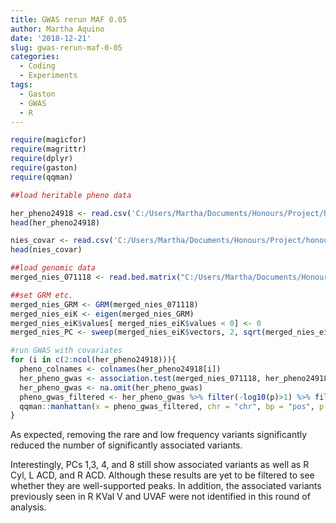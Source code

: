 ```yaml
---
title: GWAS rerun MAF 0.05
author: Martha Aquino
date: '2018-12-21'
slug: gwas-rerun-maf-0-05
categories:
  - Coding
  - Experiments
tags:
  - Gaston
  - GWAS
  - R
---
```


```r
require(magicfor)
require(magrittr)
require(dplyr)
require(gaston)
require(qqman)
```


```r
##load heritable pheno data

her_pheno24918 <- read.csv('C:/Users/Martha/Documents/Honours/Project/honours.project/Data/nies_heritable_pheno240918.csv')
head(her_pheno24918)

nies_covar <- read.csv('C:/Users/Martha/Documents/Honours/Project/honours.project/Data/nies_covar.csv')
head(nies_covar)
```


```r
##load genomic data
merged_nies_071118 <- read.bed.matrix("C:/Users/Martha/Documents/Honours/Project/honours.project/Data/merged_nies/merged_nies_geno071118.bed")

```


```r
##set GRM etc.
merged_nies_GRM <- GRM(merged_nies_071118)
merged_nies_eiK <- eigen(merged_nies_GRM)
merged_nies_eiK$values[ merged_nies_eiK$values < 0] <- 0
merged_nies_PC <- sweep(merged_nies_eiK$vectors, 2, sqrt(merged_nies_eiK$values), "*") #PCs = 2
```

```r
#run GWAS with covariates
for (i in c(2:ncol(her_pheno24918))){
  pheno_colnames <- colnames(her_pheno24918[i])
  her_pheno_gwas <- association.test(merged_nies_071118, her_pheno24918[,i], X = nies_covar, method = "lmm", test = "lrt", K = merged_nies_GRM, eigenK = merged_nies_eiK, p =2)
  her_pheno_gwas <- na.omit(her_pheno_gwas)
  pheno_gwas_filtered <- her_pheno_gwas %>% filter(-log10(p)>1) %>% filter(freqA2 < 0.99)
  qqman::manhattan(x = pheno_gwas_filtered, chr = "chr", bp = "pos", p = "p", snp = "id", genomewideline = -log10(1.84e-7), main = paste(pheno_colnames), ylim = c(0,10))
}
```

As expected, removing the rare and low frequency variants significantly reduced the number of significantly associated variants. 

Interestingly, PCs 1,3, 4, and 8 still show associated variants as well as R Cyl, L ACD, and R ACD. Although these results are yet to be filtered to see whether they are well-supported peaks. In addition, the associated variants previously seen in R KVal V and UVAF were not identified in this round of analysis. 
